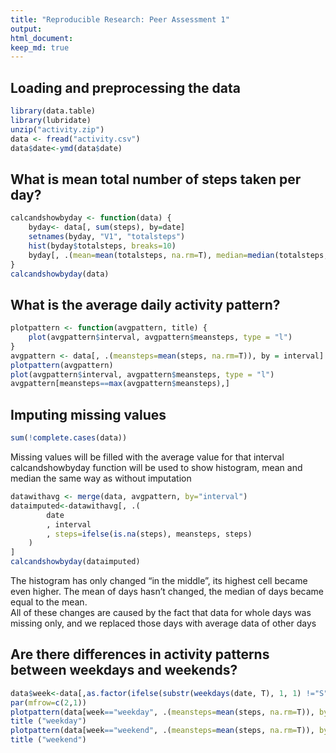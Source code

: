 ```yaml
---
title: "Reproducible Research: Peer Assessment 1"
output: 
html_document:
keep_md: true
---
```



## Loading and preprocessing the data

```r
library(data.table)
library(lubridate)
unzip("activity.zip")
data <- fread("activity.csv")
data$date<-ymd(data$date)
```

## What is mean total number of steps taken per day?

```r
calcandshowbyday <- function(data) {
    byday<- data[, sum(steps), by=date]
    setnames(byday, "V1", "totalsteps")
    hist(byday$totalsteps, breaks=10)
    byday[, .(mean=mean(totalsteps, na.rm=T), median=median(totalsteps, na.rm=T))]
} 
calcandshowbyday(data)

```


## What is the average daily activity pattern?

```r
plotpattern <- function(avgpattern, title) {
    plot(avgpattern$interval, avgpattern$meansteps, type = "l")
}
avgpattern <- data[, .(meansteps=mean(steps, na.rm=T)), by = interval]
plotpattern(avgpattern)
plot(avgpattern$interval, avgpattern$meansteps, type = "l")
avgpattern[meansteps==max(avgpattern$meansteps),]
```


## Imputing missing values

```r
sum(!complete.cases(data))
```

Missing values will be filled with the average value for that interval  
calcandshowbyday function will be used to show histogram, mean and median the same way as without imputation

```r
datawithavg <- merge(data, avgpattern, by="interval")
dataimputed<-datawithavg[, .(
        date
        , interval
        , steps=ifelse(is.na(steps), meansteps, steps)
    )
]
calcandshowbyday(dataimputed)

```
The histogram has only changed "in the middle", its highest cell became even higher. The mean of days hasn't changed, the median of days became equal to the mean.  
All of these changes are caused by the fact that data for whole days was missing only, and we replaced those days with average data of other days


## Are there differences in activity patterns between weekdays and weekends?

```r
data$week<-data[,as.factor(ifelse(substr(weekdays(date, T), 1, 1) !="S", "weekday", "weekend"))]
par(mfrow=c(2,1))
plotpattern(data[week=="weekday", .(meansteps=mean(steps, na.rm=T)), by = interval])
title ("weekday")
plotpattern(data[week=="weekend", .(meansteps=mean(steps, na.rm=T)), by = interval])
title ("weekend")
```


